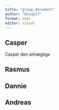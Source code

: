 ```yaml
---
title: "group_document"
author: "Group17"
format: html
editor: visual
---
```


## Casper

Casper den almægtige

## Rasmus

## Dannie

## Andreas
